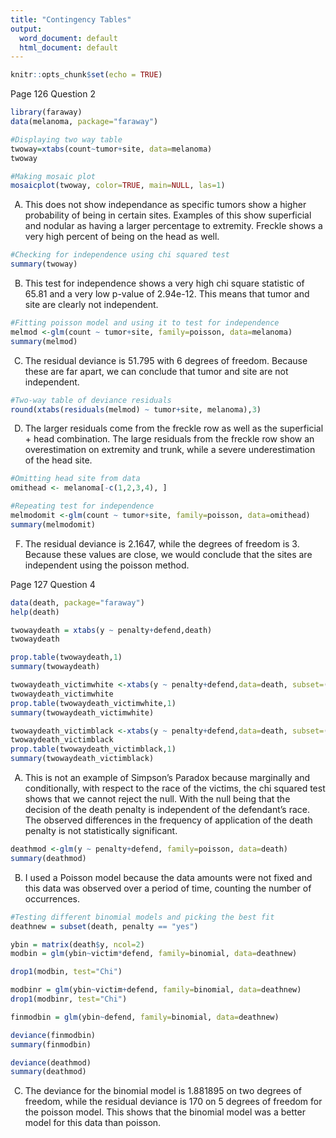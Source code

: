 ```yaml
---
title: "Contingency Tables"
output:
  word_document: default
  html_document: default
---
```


```r
knitr::opts_chunk$set(echo = TRUE)
```

Page 126 Question 2

```r
library(faraway)
data(melanoma, package="faraway")
```

```r
#Displaying two way table
twoway=xtabs(count~tumor+site, data=melanoma)
twoway
```

```r
#Making mosaic plot
mosaicplot(twoway, color=TRUE, main=NULL, las=1) 
```


A) This does not show independance as specific tumors show a higher probability of being in certain sites. Examples of this show superficial and nodular as having a larger percentage to extremity. Freckle shows a very high percent of being on the head as well.


```r
#Checking for independence using chi squared test
summary(twoway)
```

B) This test for independence shows a very high chi square statistic of 65.81 and a very low p-value of 2.94e-12. This means that tumor and site are clearly not independent.

```r
#Fitting poisson model and using it to test for independence
melmod <-glm(count ~ tumor+site, family=poisson, data=melanoma) 
summary(melmod)
```

C) The residual deviance is 51.795 with 6 degrees of freedom. Because these are far apart, we can conclude that tumor and site are not independent. 


```r
#Two-way table of deviance residuals
round(xtabs(residuals(melmod) ~ tumor+site, melanoma),3) 
```

D) The larger residuals come from the freckle row as well as the superficial + head combination. The large residuals from the freckle row show an overestimation on extremity and trunk, while a severe underestimation of the head site. 


```r
#Omitting head site from data
omithead <- melanoma[-c(1,2,3,4), ]
```


```r
#Repeating test for independence
melmodomit <-glm(count ~ tumor+site, family=poisson, data=omithead) 
summary(melmodomit)
```


F) The residual deviance is 2.1647, while the degrees of freedom is 3. Because these values are close, we would conclude that the sites are independent using the poisson method.


Page 127 Question 4

```r
data(death, package="faraway")
help(death)
```

```r
twowaydeath = xtabs(y ~ penalty+defend,death)
twowaydeath
```

```r
prop.table(twowaydeath,1)
summary(twowaydeath)
```

```r
twowaydeath_victimwhite <-xtabs(y ~ penalty+defend,data=death, subset=(victim=="w"))
twowaydeath_victimwhite
prop.table(twowaydeath_victimwhite,1)
summary(twowaydeath_victimwhite)
```

```r
twowaydeath_victimblack <-xtabs(y ~ penalty+defend,data=death, subset=(victim=="b"))
twowaydeath_victimblack
prop.table(twowaydeath_victimblack,1)
summary(twowaydeath_victimblack)
```


A) This is not an example of Simpson's Paradox because marginally and conditionally, with respect to the race of the victims, the chi squared test shows that we cannot reject the null. With the null being that the decision of the death penalty is independent of the defendant's race. The observed differences in the frequency of application of the death penalty is not statistically significant.

```r
deathmod <-glm(y ~ penalty+defend, family=poisson, data=death) 
summary(deathmod)
```

B) I used a Poisson model because the data amounts were not fixed and this data was observed over a period of time, counting the number of occurrences. 

```r
#Testing different binomial models and picking the best fit
deathnew = subset(death, penalty == "yes")

ybin = matrix(death$y, ncol=2)
modbin = glm(ybin~victim*defend, family=binomial, data=deathnew)

drop1(modbin, test="Chi")

modbinr = glm(ybin~victim+defend, family=binomial, data=deathnew)
drop1(modbinr, test="Chi")

finmodbin = glm(ybin~defend, family=binomial, data=deathnew)
```

```r
deviance(finmodbin)
summary(finmodbin)

deviance(deathmod)
summary(deathmod)
```


C) The deviance for the binomial model is 1.881895 on two degrees of freedom, while the residual deviance is 170 on 5 degrees of freedom for the poisson model. This shows that the binomial model was a better model for this data than poisson.

